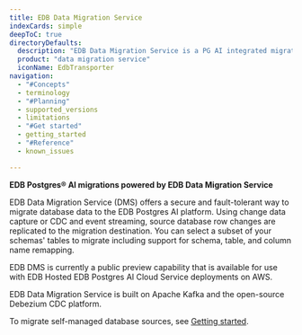 ```yaml
---
title: EDB Data Migration Service
indexCards: simple
deepToC: true
directoryDefaults:
  description: "EDB Data Migration Service is a PG AI integrated migration solution that enables secure, fault-tolerant, and performant migrations to EDB Postgres AI Cloud Service."
  product: "data migration service"
  iconName: EdbTransporter
navigation:
  - "#Concepts"
  - terminology
  - "#Planning"
  - supported_versions
  - limitations
  - "#Get started"
  - getting_started
  - "#Reference"
  - known_issues

---
```


**EDB Postgres® AI migrations powered by EDB Data Migration Service**

EDB Data Migration Service (DMS) offers a secure and fault-tolerant way to migrate database data to the EDB Postgres AI platform. Using change data capture or CDC and event streaming, source database row changes are replicated to the migration destination. You can select a subset of your schemas' tables to migrate including support for schema, table, and column name remapping.

EDB DMS is currently a public preview capability that is available for use with EDB Hosted EDB Postgres AI Cloud Service deployments on AWS.

EDB Data Migration Service is built on Apache Kafka and the open-source Debezium CDC platform.

To migrate self-managed database sources, see [Getting started](./getting_started/).
